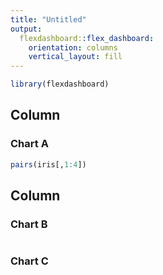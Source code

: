 ```yaml
---
title: "Untitled"
output: 
  flexdashboard::flex_dashboard:
    orientation: columns
    vertical_layout: fill
---
```


```r
library(flexdashboard)
```

Column {data-width=650}
-----------------------------------------------------------------------

### Chart A

```r
pairs(iris[,1:4])
```

Column {data-width=350}
-----------------------------------------------------------------------

### Chart B

```r

```

### Chart C

```r

```

